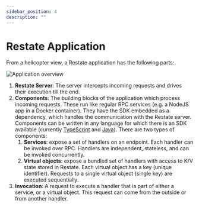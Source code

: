 ```yaml
---
sidebar_position: 4
description: ""
---
```


# Restate Application

From a helicopter view, a Restate application has the following parts:

![Application overview](/img/application_overview.svg)

1. **Restate Server**: The server intercepts incoming requests and drives their execution till the end.
2. **Components**: The building blocks of the application which process incoming requests. These run like regular RPC services (e.g. a NodeJS app in a Docker container).
They have the SDK embedded as a dependency, which handles the communication with the Restate server. Components can be written in any language for which there is an SDK available (currently [TypeScript](/category/typescript-sdk) and [Java](/category/java-sdk)). There are two types of components:
    1. **Services**: expose a set of handlers on an endpoint. Each handler can be invoked over RPC. Handlers are independent, stateless, and can be invoked concurrently.
    2. **Virtual objects**: expose a bundled set of handlers with access to K/V state stored in Restate. Each virtual object has a key (unique identifier). Requests to a single virtual object (single key) are executed sequentially.
3. **Invocation**: A request to execute a handler that is part of either a service, or a virtual object. This request can come from the outside or from another handler.

